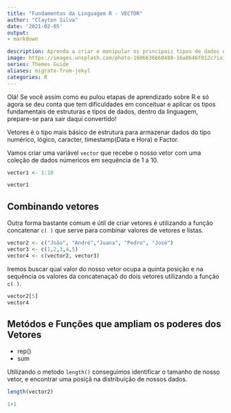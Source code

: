 ```yaml
---
title: "Fundamentos da Linguagem R - VECTOR"
author: "Clayton Silva"
date: '2021-02-05'
output:
- markdown

description: Aprenda a criar e manipular os principais tipos de dados dentro do R.
image: https://images.unsplash.com/photo-1606636660488-16a8646f012c?ixid=MXwxMjA3fDB8MHxwaG90by1wYWdlfHx8fGVufDB8fHw%3D&ixlib=rb-1.2.1&auto=format&fit=crop&w=750&q=80
series: Themes Guide
aliases: migrate-from-jekyl
categories: R
---
```


Olá! Se você assim como eu pulou etapas de aprendizado sobre R e só agora se deu conta que tem dificuldades em conceituar e aplicar os tipos fundamentais de estruturas e tipos de dados, dentro da linguagem, prepare-se para sair daqui convertido! 


Vetores é o tipo mais básico de estrutura para armazenar dados do tipo numérico, lógico, caracter, timestamp(Data e Hora) e Factor. 

Vamos criar uma variável `vector` que recebe o nosso vetor com uma coleção de dados númericos em sequência de 1 a 10.
```r
vector1 <- 1:10
```

```r
vector1
```
<h2>Combinando vetores</h2>

Outra forma bastante comum e útil de criar vetores é utilizando a função concatenar `c( )` que serve para combinar valores de vetores e listas.
```r
vector2 <- c("João", "André","Juana", "Pedro", "José")
vector3 <- c(1,2,3,4,5)
vector4 <- c(vector2, vector3)
```
Iremos buscar qual valor do nosso vetor ocupa a quinta  posição e na sequência os valores da concatenaçaõ do dois vetores utilizando a função `c( )`. 
```r
vector2[5]
vector4
```

<h2>Metódos e Funções que ampliam os poderes dos Vetores</h2>

* rep()
* sum

Utilizando o metodo `length()` conseguimos identificar o tamanho de nosso vetor, e encontrar uma posiçã na distribuição de nossos dados. 

```r
length(vector2)
```

```r
1+1
```